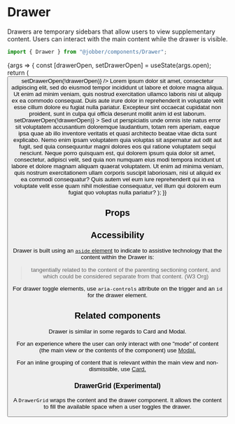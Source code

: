 
<Meta title="Components/Drawer" component={Drawer} />

# Drawer

Drawers are temporary sidebars that allow users to view supplementary content.
Users can interact with the main content while the drawer is visible.

```ts
import { Drawer } from "@jobber/components/Drawer";
```

<Canvas>
  <Story
    name="Drawer"
    args={{ id: "drawer-element", title: "Drawer", open: true }}
  >
    {args => {
      const [drawerOpen, setDrawerOpen] = useState(args.open);
      return (
        <DrawerGrid>
          <Page title="Page" width="fill" intro="">
            <Content>
              <Button
                label="Toggle Drawer"
                ariaControls={args.id}
                onClick={() => setDrawerOpen(!drawerOpen)}
              />
              <Text>
                Lorem ipsum dolor sit amet, consectetur adipiscing elit, sed do
                eiusmod tempor incididunt ut labore et dolore magna aliqua. Ut
                enim ad minim veniam, quis nostrud exercitation ullamco laboris
                nisi ut aliquip ex ea commodo consequat. Duis aute irure dolor
                in reprehenderit in voluptate velit esse cillum dolore eu fugiat
                nulla pariatur. Excepteur sint occaecat cupidatat non proident,
                sunt in culpa qui officia deserunt mollit anim id est laborum.
              </Text>
            </Content>
          </Page>
          <Drawer
            {...args}
            open={drawerOpen}
            onRequestClose={() => setDrawerOpen(!drawerOpen)}
          >
            <Content>
              <Text>
                Sed ut perspiciatis unde omnis iste natus error sit voluptatem
                accusantium doloremque laudantium, totam rem aperiam, eaque ipsa
                quae ab illo inventore veritatis et quasi architecto beatae
                vitae dicta sunt explicabo. Nemo enim ipsam voluptatem quia
                voluptas sit aspernatur aut odit aut fugit, sed quia
                consequuntur magni dolores eos qui ratione voluptatem sequi
                nesciunt. Neque porro quisquam est, qui dolorem ipsum quia dolor
                sit amet, consectetur, adipisci velit, sed quia non numquam eius
                modi tempora incidunt ut labore et dolore magnam aliquam quaerat
                voluptatem. Ut enim ad minima veniam, quis nostrum
                exercitationem ullam corporis suscipit laboriosam, nisi ut
                aliquid ex ea commodi consequatur? Quis autem vel eum iure
                reprehenderit qui in ea voluptate velit esse quam nihil
                molestiae consequatur, vel illum qui dolorem eum fugiat quo
                voluptas nulla pariatur?
              </Text>
            </Content>
          </Drawer>
        </DrawerGrid>
      );
    }}
  </Story>
</Canvas>

## Props

<ArgsTable of={Drawer} story="Drawer" />

## Accessibility

Drawer is built using an
[`aside` element](https://www.w3.org/TR/html52/sections.html#the-aside-element)
to indicate to assistive technology that the content within the Drawer is:

> tangentially related to the content of the parenting sectioning content, and
> which could be considered separate from that content. (W3 Org)

For drawer toggle elements, use `aria-controls` attribute on the trigger and an
`id` for the drawer element.

## Related components

Drawer is similar in some regards to Card and Modal.

For an experience where the user can only interact with one "mode" of content
(the main view _or_ the contents of the component) use
[Modal.](https://atlantis.getjobber.com/components/modal)

For an inline grouping of content that is relevant within the main view and
non-dismissible, use [Card.](https://atlantis.getjobber.com/components/modal)

### DrawerGrid (Experimental)

A `DrawerGrid` wraps the content and the drawer component. It allows the content
to fill the available space when a user toggles the drawer.

